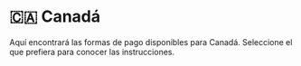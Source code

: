 # 🇨🇦 Canadá


<Callout>
Aquí encontrará las formas de pago disponibles para Canadá. Seleccione el que prefiera para conocer las instrucciones.
</Callout>

<Cards>
  <Card title="💸 PayPal" href="/payments/paypal" />
  <Card title="💳 Tarjetas de crédito y débito" href="/payments/cards" />
  <Card title="💰 Saldo de cuenta" href="/payments/credit-balance" />
  <Card title="🏛 Transferencia bancaria o depósito" href="/payments/bank-transfer" />
</Cards>